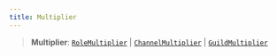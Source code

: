 ```yaml
---
title: Multiplier
---
```


> **Multiplier**: [`RoleMultiplier`](/docs/kiai.js/RoleMultiplier) \| [`ChannelMultiplier`](/docs/kiai.js/ChannelMultiplier) \| [`GuildMultiplier`](/docs/kiai.js/GuildMultiplier)
